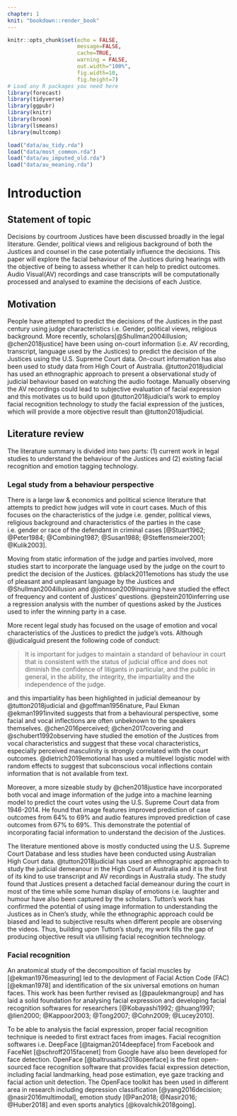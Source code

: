 ```yaml
---
chapter: 1
knit: "bookdown::render_book"
---
```


```r
knitr::opts_chunk$set(echo = FALSE, 
                      message=FALSE, 
                      cache=TRUE, 
                      warning = FALSE,
                      out.width="100%", 
                      fig.width=10, 
                      fig.height=7)
# Load any R packages you need here
library(forecast)
library(tidyverse)
library(ggpubr)
library(knitr)
library(broom)
library(lsmeans)
library(multcomp)

load("data/au_tidy.rda")
load("data/most_common.rda")
load("data/au_imputed_old.rda")
load("data/au_meaning.rda")
```

# Introduction {#ch:intro}

## Statement of topic
Decisions by courtroom Justices have been discussed broadly in the legal literature. Gender, political views and religious background of both the Justices and counsel in the case potentially influence the decisions. This paper will explore the facial behaviour of the Justices during hearings with the objective of being to assess whether it can help to predict outcomes. Audio Visual(AV) recordings and case transcripts will be computationally processed and analysed to examine the decisions of each Justice. 

## Motivation

People have attempted to predict the decisions of the Justices in the past  century using judge characteristics i.e. Gender, political views, religious background. More recently, scholars[@Shullman2004illusion; @chen2018justice] have been using on-court information (i.e. AV recording, transcript, language used by the Justices) to predict the decision of the Justices using the U.S. Supreme Court data. On-court information has also been used to study data from High Court of Australia. @tutton2018judicial has used an ethnographic approach to present a observational study of judicial behaviour based on watching the audio footage. Manually observing the AV recordings could lead to subjective evaluation of facial expression and this motivates us to build upon @tutton2018judicial's work to employ facial recognition technology to study the facial expression of the justices, which will provide a more objective result than @tutton2018judicial.
 
## Literature review

The literature summary is divided into two parts: (1) current work in legal studies to understand the behaviour of the Justices and (2) existing facial recognition and emotion tagging technology.  

### Legal study from a behaviour perspective 

There is a large law & economics and political science literature that attempts to predict how judges will vote in court cases. Much of this focuses on the characteristics of the judge i.e. gender, political views, religious background and characteristics of the parties in the case i.e. gender or race of the defendant in criminal cases [@Stuart1962; @Peter1984; @Combining1987; @Susan1988; @Steffensmeier2001; @Kulik2003]. 

Moving from static information of the judge and parties involved, more studies start to incorporate the language used by the judge on the court to predict the decision of the Justices. @black2011emotions has study the use of pleasant and unpleasant language by the Justices and @Shullman2004illusion and @johnson2009inquiring have studied the effect of frequency and content of Justices' questions. @epstein2010inferring use a regression analysis with the number of questions asked by the Justices used to infer the winning party in a case. 

More recent legal study has focused on the usage of emotion and vocal characteristics of the Justices to predict the judge's vots. Although @judicalguid present the following code of conduct:

>It is important for judges to maintain a standard of behaviour in court that is consistent with the status of judicial office and does not diminish the confidence of litigants in particular, and the public in general, in the ability, the integrity, the impartiality and the independence of the judge. 

and this impartiality has been highlighted in judicial demeanour by  @tutton2018judicial and @goffman1956nature, Paul Ekman @ekman1991invited suggests that from a behavioural perspective, some facial and vocal inflections are often unbeknown to the speakers themselves. @chen2016perceived; @chen2017covering and  @schubert1992observing have studied the emotion of the Justices from vocal characteristics and suggest that these vocal characteristics, especially perceived masculinity is strongly correlated with the court outcomes. @dietrich2019emotional has used a multilevel logistic model with random effects to suggest that subconscious vocal inflections contain information that is not available from text. 

Moreover, a more sizeable study by @chen2018justice have incorporated both vocal and image information of the judge into a machine learning model to predict the court votes using the U.S. Supreme Court data from 1946-2014. He found that image features improved prediction of case outcomes from 64% to 69% and audio features improved prediction of case outcomes from 67% to 69%. This demonstrate the potential of incorporating facial information to understand the decision of the Justices. 

The literature mentioned above is mostly conducted using the U.S. Supreme Court Database and less studies have been conducted using Australian High Court data. @tutton2018judicial has used an ethnographic approach to study the judicial demeanour in the High Court of Australia  and it is the first of its kind to use transcript and AV recordings in Australia study. The study found that Justices present a detached facial demeanour during the court in most of the time while some human display of emotions i.e. laughter and humour have also been captured by the scholars. Tutton's work has confirmed the potential of using image information to understanding the Justices as in Chen's study, while the ethnographic approach could be biased and lead to subjective results when different people are observing the videos. Thus, building upon Tutton's study, my work fills the gap of producing objective result via utilising facial recognition technology. 



### Facial recognition

An anatomical study of the decomposition of facial muscles by [@ekman1976measuring] led to the devlopment of Facial Action Code (FAC) [@ekman1978] and identification of the six universal emotions on human faces. This work has been further revised as [@paulekmangroup] and has laid a solid foundation for analysing facial expression and developing facial recognition softwares for researchers [@Kobayashi1992; @huang1997; @lien2000; @Kappoor2003; @Tong2007; @Cohn2009; @Lucey2010]. 

To be able to analysis the facial expression, proper facial recognition technique is needed to first extract faces from images. Facial recognition softwares i.e. DeepFace [@taigman2014deepface] from Facebook and FaceNet [@schroff2015facenet] from Google have also been developed for face detection. OpenFace [@baltrusaitis2018openface] is the first open-sourced face recognition software that provides facial expression detection, including facial landmarking, head pose estimation, eye gaze tracking and facial action unit detection. The OpenFace toolkit has been used in different area in research including depression classification [@yang2016decision; @nasir2016multimodal], emotion study [@Pan2018; @Nasir2016; @Huber2018] and even sports analytics [@kovalchik2018going].


